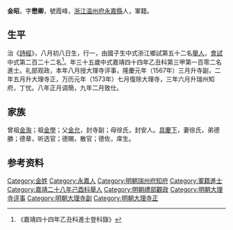 {{明清人物信息框
| 姓名 = 金昭
| 原名 =
| 圖片名稱= 
| 圖片大小 =
| 圖片說明 = 
| 最高職務 =瑞州府知府
| 國家 = 大明 
| 爵位 =
| 籍貫 = [[浙江|浙江]][[温州府|温州府]][[永嘉縣|永嘉縣]]
| 族裔 = 
| 字號 = 
| 諡號 =
| 出生日期 = 丙戌八月初八日
| 出生地點 = 
| 逝世日期 = 卒年不詳 
| 逝世地點 =
| 墓葬 =
| 配偶 = 徐氏，封安人
| 親屬 = （子）一誠、一諒、一謙、一讓
| 出身 =
* 嘉靖二十八年己酉科舉人
* 嘉靖四十四年乙丑科同進士出身
| 經歷 =
| 著作 = 
}}
'''金昭'''{{BD|1526年||？年||}}，字'''懋卿'''，號霞峰，[[浙江|浙江]][[温州府|温州府]][[永嘉縣|永嘉縣]]人，軍籍。

==生平==
治《[[詩經|詩經]]》，八月初八日生，行一，由國子生中式浙江鄉試第五十二名[[舉人|舉人]]，[[會試|會試]]中式第二百二十二名<ref>《嘉靖四十四年乙丑科進士登科錄》</ref>。年三十五歲中式嘉靖四十四年乙丑科第三甲第一百零二名進士。礼部观政，本年八月授大理寺评事，隆慶元年（1567年）三月升寺副，二年五月升大理寺正，万历元年（1573年）七月復除大理寺，三年六月升瑞州知府，丁忧。八年正月调簡，九年二月致仕。

==家族== 
曾祖[[金淘|金淘]]；祖[[金學|金學]]；父[[金允|金允]]，封寺副；母徐氏，封安人。[[具慶下|具慶下]]，妻徐氏，弟德勝；德章，听选官；德賜，散官；德佐，庠生。

== 参考资料 ==
{{reflist}}

{{start box}}
{{s-off}}
{{s-before|[[胡同文|胡同文]]}}
{{s-title|明朝瑞州府知府|1577年}}
{{s-after|[[瞿𦒎|瞿𦒎]]}}
{{end box}}

{{嘉靖四十四年乙丑科殿试金榜}}
{{明朝人物小作品}}
{{Authority control}}
{{DEFAULTSORT:}}
[[Category:金姓|Category:金姓]]
[[Category:永嘉人|Category:永嘉人]]
[[Category:明朝瑞州府知府|Category:明朝瑞州府知府]]
[[Category:軍籍進士|Category:軍籍進士]]
[[Category:嘉靖二十八年己酉科舉人|Category:嘉靖二十八年己酉科舉人]]
[[Category:明朝禮部觀政|Category:明朝禮部觀政]]
[[Category:明朝大理寺评事|Category:明朝大理寺评事]]
[[Category:明朝大理寺副|Category:明朝大理寺副]]
[[Category:明朝大理寺正|Category:明朝大理寺正]]